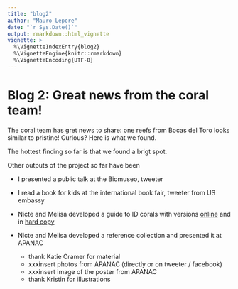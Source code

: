```yaml
---
title: "blog2"
author: "Mauro Lepore"
date: "`r Sys.Date()`"
output: rmarkdown::html_vignette
vignette: >
  %\VignetteIndexEntry{blog2}
  %\VignetteEngine{knitr::rmarkdown}
  %\VignetteEncoding{UTF-8}
---
```


# Blog 2: Great news from the coral team!

The coral team has gret news to share: one reefs from Bocas del Toro looks similar to pristine! Curious? Here is what we found.

The hottest finding so far is that we found a brigt spot.

Other outputs of the project so far have been 

- I presented a public talk at  the Biomuseo, tweeter

- I read a book for kids at the international book fair, tweeter from US embassy

- Nicte and Melisa developed a guide to ID corals with versions [online](xxxlink) and in [hard copy](link)

- Nicte and Melisa developed a reference collection and presented it at APANAC

    + thank Katie Cramer for material
    + xxxinsert photos from APANAC (directly or on tweeter / facebook)
    + xxxinsert image of the poster from APANAC
    + thank Kristin for illustrations








